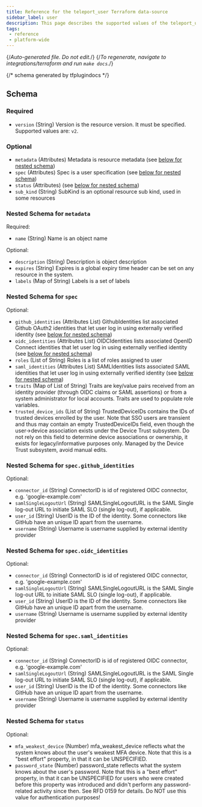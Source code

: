 ```yaml
---
title: Reference for the teleport_user Terraform data-source
sidebar_label: user
description: This page describes the supported values of the teleport_user data-source of the Teleport Terraform provider.
tags:
 - reference
 - platform-wide
---
```


{/*Auto-generated file. Do not edit.*/}
{/*To regenerate, navigate to integrations/terraform and run `make docs`.*/}





{/*  schema generated by tfplugindocs */}
## Schema

### Required

- `version` (String) Version is the resource version. It must be specified. Supported values are: `v2`.

### Optional

- `metadata` (Attributes) Metadata is resource metadata (see [below for nested schema](#nested-schema-for-metadata))
- `spec` (Attributes) Spec is a user specification (see [below for nested schema](#nested-schema-for-spec))
- `status` (Attributes) (see [below for nested schema](#nested-schema-for-status))
- `sub_kind` (String) SubKind is an optional resource sub kind, used in some resources

### Nested Schema for `metadata`

Required:

- `name` (String) Name is an object name

Optional:

- `description` (String) Description is object description
- `expires` (String) Expires is a global expiry time header can be set on any resource in the system.
- `labels` (Map of String) Labels is a set of labels


### Nested Schema for `spec`

Optional:

- `github_identities` (Attributes List) GithubIdentities list associated Github OAuth2 identities that let user log in using externally verified identity (see [below for nested schema](#nested-schema-for-specgithub_identities))
- `oidc_identities` (Attributes List) OIDCIdentities lists associated OpenID Connect identities that let user log in using externally verified identity (see [below for nested schema](#nested-schema-for-specoidc_identities))
- `roles` (List of String) Roles is a list of roles assigned to user
- `saml_identities` (Attributes List) SAMLIdentities lists associated SAML identities that let user log in using externally verified identity (see [below for nested schema](#nested-schema-for-specsaml_identities))
- `traits` (Map of List of String) Traits are key/value pairs received from an identity provider (through OIDC claims or SAML assertions) or from a system administrator for local accounts. Traits are used to populate role variables.
- `trusted_device_ids` (List of String) TrustedDeviceIDs contains the IDs of trusted devices enrolled by the user.  Note that SSO users are transient and thus may contain an empty TrustedDeviceIDs field, even though the user->device association exists under the Device Trust subsystem. Do not rely on this field to determine device associations or ownership, it exists for legacy/informative purposes only.  Managed by the Device Trust subsystem, avoid manual edits.

### Nested Schema for `spec.github_identities`

Optional:

- `connector_id` (String) ConnectorID is id of registered OIDC connector, e.g. 'google-example.com'
- `samlSingleLogoutUrl` (String) SAMLSingleLogoutURL is the SAML Single log-out URL to initiate SAML SLO (single log-out), if applicable.
- `user_id` (String) UserID is the ID of the identity. Some connectors like GitHub have an unique ID apart from the username.
- `username` (String) Username is username supplied by external identity provider


### Nested Schema for `spec.oidc_identities`

Optional:

- `connector_id` (String) ConnectorID is id of registered OIDC connector, e.g. 'google-example.com'
- `samlSingleLogoutUrl` (String) SAMLSingleLogoutURL is the SAML Single log-out URL to initiate SAML SLO (single log-out), if applicable.
- `user_id` (String) UserID is the ID of the identity. Some connectors like GitHub have an unique ID apart from the username.
- `username` (String) Username is username supplied by external identity provider


### Nested Schema for `spec.saml_identities`

Optional:

- `connector_id` (String) ConnectorID is id of registered OIDC connector, e.g. 'google-example.com'
- `samlSingleLogoutUrl` (String) SAMLSingleLogoutURL is the SAML Single log-out URL to initiate SAML SLO (single log-out), if applicable.
- `user_id` (String) UserID is the ID of the identity. Some connectors like GitHub have an unique ID apart from the username.
- `username` (String) Username is username supplied by external identity provider



### Nested Schema for `status`

Optional:

- `mfa_weakest_device` (Number) mfa_weakest_device reflects what the system knows about the user's weakest MFA device. Note that this is a "best effort" property, in that it can be UNSPECIFIED.
- `password_state` (Number) password_state reflects what the system knows about the user's password. Note that this is a "best effort" property, in that it can be UNSPECIFIED for users who were created before this property was introduced and didn't perform any password-related activity since then. See RFD 0159 for details. Do NOT use this value for authentication purposes!

